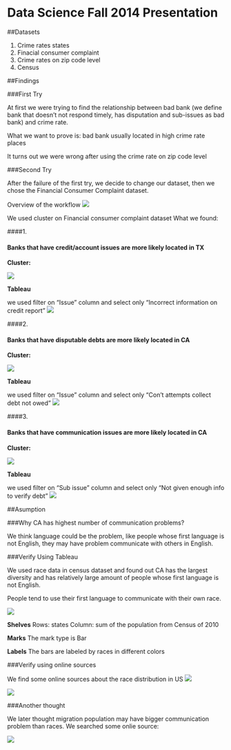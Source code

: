 Data Science Fall 2014 Presentation
===

##Datasets

1. Crime rates states
2. Finacial consumer complaint
3. Crime rates on zip code level
4. Census

##Findings

###First Try

At first we were trying to find the relationship between bad bank (we define bank that doesn’t not respond timely, has disputation and sub-issues as bad bank) and crime rate.

What we want to prove is: bad bank usually located in high crime rate places

It turns out we were wrong after using the crime rate on zip code level

###Second Try

After the failure of the first try, we decide to change our dataset, then we chose the Financial Consumer Complaint dataset.

Overview of the workflow
![](./image/workflow.png)

We used cluster on Financial consumer complaint dataset
What we found:

####1.

#### Banks that have credit/account issues are more likely located in TX

**Cluster:**

![](./image/cluster6.jpg)

**Tableau**

we used filter on "Issue" column and select only "Incorrect information on credit report"
![](./image/tx.jpg)


####2.

#### Banks that have disputable debts are more likely located in CA

**Cluster:**

![](./image/cluster14.jpg)

**Tableau**

we used filter on "Issue" column and select only "Con't attempts collect debt not owed"
![](./image/CA_cd.jpg)


####3.

#### Banks that have communication issues are more likely located in CA

**Cluster:**

![](./image/cluster16.jpg)

**Tableau**

we used filter on "Sub issue" column and select only "Not given enough info to verify debt"
![](./image/CA_vd.jpg)



##Asumption

###Why CA has highest number of communication problems? 

We think language could be the problem, like people whose first language is not English, they may have problem communicate with others in English.

###Verify Using Tableau

We used race data in census dataset and found out CA has the largest diversity and has relatively large amount of people whose first language is not English.

People tend to use their first language to communicate with their own race.

![](./image/states.jpg)

**Shelves**
Rows: states
Column: sum of the population from Census of 2010

**Marks**
The mark type is Bar

**Labels**
The bars are labeled by races in different colors

###Verify using online sources

We find some online sources about the race distribution in US
![](./image/onlie1.png)

![](./image/online2.png)

###Another thought

We later thought migration population may have bigger communication problem than races. We searched some onlie source:

![](./image/migration.png)
